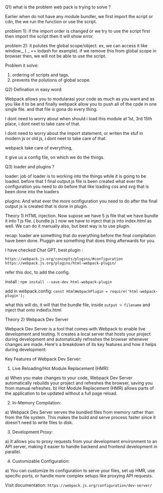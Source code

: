 Q1) what is the problem web pack is trying to solve ?

Earlier when do not have any module bundler, we first import the script or cdn, the we run the function or use the script.

problem 1):
if the import order is changed or we try to use the script first then import the script then it will show error.

problem 2):
it polutes the global scope/object. ex, we can access it like window._ ( _ == lodash for example).
if we remove this from global scope in browser then, we will not be able to use the script.

Problem it solve:
1) ordering of scripts and tags.
2) prevents the polutions of global scope.

Q2) Defination in easy word:

Webpack allows you to modularasi your code as much as you want and 
as you like it to be and finally webpack allow you to push all of the cpde in one single file.
and that file is gona do every thing.

I dont need to worry about when should i load this module at 1st, 3rd 15th place, i dont neet to take care of that.

I dont need to worry about the import statement, or writen the stuf in modern js or old js, i dont neet to take care of that.

webpack take care of everything,

it give us a config file, on which we do the things.

Q3) loader and plugins ?

loader: 
job of loader is to working into the things while it is going to be loaded. 
before that 1 final output.js file is been created what ever the configuration 
you need to do before that like loading css and svg that is been done into the loaders

plugins:
And what ever the more ocnfiguration you need to do after the final output js is created that is done in plugin.


Theory 1) HTML injection.
Now supose we have 5 js file that we have bundle it into 1 js file. ( bundle.js )
now we have to inject that js into index.html as well.
We can do it manually also, but best way is to use plugin.

recap: loader are something that do everything before the final compilation have been done.
Pluggin are something that does thing afterwards for you.

I have checked Chat GPT, best plugin : 

`https://webpack.js.org/concepts/plugins/#configuration`
`https://webpack.js.org/plugins/html-webpack-plugin/`

refer this doc, to add the config.

install : `npm install --save-dev html-webpack-plugin`

add in webpack.config: `const HtmlWebpackPlugin = require('html-webpack-plugin');`

what this will do, it will that the bundle file, inside `output > filename` and inject that onto inded\x.html

Theory 2) Webpack Dev Server

Webpack Dev Server is a tool that comes with Webpack to enable live development and testing. It creates a local server that hosts your project during development and automatically refreshes the browser whenever changes are made. Here's a breakdown of its key features and how it helps during development:

Key Features of Webpack Dev Server:

1) Live Reloading/Hot Module Replacement (HMR):

a) When you make changes to your code, Webpack Dev Server automatically rebuilds your project and refreshes the browser, saving you from manual refreshes.
b) Hot Module Replacement (HMR) allows parts of the application to be updated without a full page reload.

2) In-Memory Compilation:

a) Webpack Dev Server serves the bundled files from memory rather than from the file system. This makes the build and serve process faster since it doesn't need to write files to disk.

3) Development Proxy:

a) It allows you to proxy requests from your development environment to an API server, making it easier to handle backend and frontend development in parallel.

4) Customizable Configuration:

a) You can customize its configuration to serve your files, set up HMR, use specific ports, or handle more complex setups like proxying API requests.

Visit documentation: `https://webpack.js.org/configuration/dev-server/`

